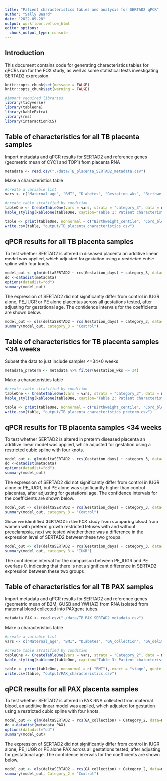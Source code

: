 ```yaml
---
title: "Patient characteristics tables and analysis for SERTAD2 qPCR"
author: "Sally Beard"
date: "2022-09-28"
output: workflowr::wflow_html
editor_options:
  chunk_output_type: console
---
```


## Introduction

This document contains code for generating characteristics tables for qPCRs run for the FOX study, as well as some statistical tests investigating SERTAD2 expression.

```r
knitr::opts_chunk$set(message = FALSE)
knitr::opts_chunk$set(warning = FALSE)
```

```r
#import required libraries
library(tidyverse)
library(tableone)
library(kableExtra)
library(rms)
library(interactionRCS)
```

## Table of characteristics for all TB placenta samples

Import metadata and qPCR results for SERTAD2 and reference genes (geometric mean of CYC1 and TOP1) from placenta RNA

```r
metadata <- read.csv("./data/TB_placenta_SERTAD2_metadata.csv")
```

Make a characteristics table

```r
#create a variable list
vars <- c("Maternal_age", "BMI", "Diabetes", "Gestation_wks", "Birthweight", "Centile", "Fetal_sex", "Systolic_BP", "Diastolic_BP", "Parity", "Smoking")

#create table stratified by condition
tableOne <- CreateTableOne(vars = vars, strata = "category_3", data = metadata, testNonNormal = kruskal.test)
kable_styling(kableone(tableOne, caption="Table 1: Patient characteristics for samples included in tissue bank placental qPCR across all gestations", nonnormal = c("Birthweight_centile", "Cord_blood_pH", "BMI"), varLabels = TRUE, dropEqual = TRUE))
```
```r
table <- print(tableOne, nonnormal = c("Birthweight_centile", "Cord_blood_pH", "BMI"), exact = "stage", quote = FALSE, noSpaces = TRUE)
write.csv(table, "output/TB_placenta_characteristics.csv")
```

## qPCR results for all TB placenta samples

To test whether SERTAD2 is altered in diseased placenta an additive linear model was applied, which adjusted for gestation using a restricted cubic spline with four knots.

```r
model_out <- glm(deltaSERTAD2 ~ rcs(Gestation_days) + category_3, data=metadata)
dd <-datadist(metadata)
options(datadist="dd")
summary(model_out)
```

The expression of SERTAD2 did not significantly differ from control in IUGR alone, PE_IUGR or PE alone placentas across all gestations tested, after adjusting for gestational age. The confidence intervals for the coefficients are shown below.

```r
model_out <- ols(deltaSERTAD2 ~ rcs(Gestation_days) + category_3, data=metadata)
summary(model_out, category_3 = "Control")
```

## Table of characteristics for TB placenta samples <34 weeks

Subset the data to just include samples <=34+0 weeks

```r
metadata_preterm <- metadata %>% filter(Gestation_wks <= 34)
```

Make a characteristics table

```r
#create table stratified by condition
tableOne <- CreateTableOne(vars = vars, strata = "category_3", data = metadata_preterm, testNonNormal = kruskal.test)
kable_styling(kableone(tableOne, caption="Table 2: Patient characteristics for samples included in tissue bank placental qPCR <=34+0 weeks", nonnormal = c("Birthweight_centile", "Cord_blood_pH", "BMI"), varLabels = TRUE, dropEqual = TRUE))
```
```r
table <- print(tableOne, nonnormal = c("Birthweight_centile", "Cord_blood_pH", "BMI"), exact = "stage", quote = FALSE, noSpaces = TRUE)
write.csv(table, "output/TB_placenta_characteristics_preterm.csv")
```

## qPCR results for TB placenta samples <34 weeks

To test whether SERTAD2 is altered in preterm diseased placenta an additive linear model was applied, which adjusted for gestation using a restricted cubic spline with four knots.

```r
model_out <- glm(deltaSERTAD2 ~ rcs(Gestation_days) + category_3, data=metadata_preterm)
dd <-datadist(metadata)
options(datadist="dd")
summary(model_out)
```

The expression of SERTAD2 did not significantly differ from control in IUGR alone or PE_IUGR, but PE alone was significantly higher than control placentas, after adjusting for gestational age. The confidence intervals for the coefficients are shown below.

```r
model_out <- ols(deltaSERTAD2 ~ rcs(Gestation_days) + category_3, data=metadata)
summary(model_out, category_3 = "Control")
```

Since we identified SERTAD2 in the FOX study from comparing blood from women with preterm growth restricted fetuses with and without preeclampsia, next we tested whether there was a difference in the expression level of SERTAD2 between these two groups.

```r
model_out <- ols(deltaSERTAD2 ~ rcs(Gestation_days) + category_3, data=metadata)
summary(model_out, category_3 = "IUGR")
```

The confidence interval for the comparison between PE_IUGR and PE overlaps 0, indicating that there is not a significant difference in SERTAD2 expression between these two groups.

## Table of characteristics for all TB PAX samples

Import metadata and qPCR results for SERTAD2 and reference genes (geometric mean of B2M, GUSB and YWHAZ) from RNA isolated from maternal blood collected into PAXgene tubes.

```r
metadata_PAX <- read.csv("./data/TB_PAX_SERTAD2_metadata.csv")
```

Make a characteristics table

```r
#create a variable list
vars <- c("Maternal_age", "BMI", "Diabetes", "GA_collection", "GA_delivery", "Birthweight", "Centile", "Fetal_sex", "Systolic_BP", "Diastolic_BP", "Parity", "Smoking")

#create table stratified by condition
tableOne <- CreateTableOne(vars = vars, strata = "Category_2", data = metadata_PAX, testNonNormal = kruskal.test)
kable_styling(kableone(tableOne, caption="Table 3: Patient characteristics for samples included in tissue bank PAX qPCR across all gestations", nonnormal = c( "BMI"), varLabels = TRUE, dropEqual = TRUE))
```
```r
table <- print(tableOne, nonnormal = c( "BMI"), exact = "stage", quote = FALSE, noSpaces = TRUE)
write.csv(table, "output/PAX_characteristics.csv")
```

## qPCR results for all PAX placenta samples

To test whether SERTAD2 is altered in PAX RNA collected from maternal blood, an additive linear model was applied, which adjusted for gestation using a restricted cubic spline with four knots.

```r
model_out <- glm(deltaSERTAD2 ~ rcs(GA_collection) + Category_2, data=metadata_PAX)
dd <-datadist(metadata_PAX)
options(datadist="dd")
summary(model_out)
```

The expression of SERTAD2 did not significantly differ from control in IUGR alone, PE_IUGR or PE alone PAX across all gestations tested, after adjusting for gestational age. The confidence intervals for the coefficients are shown below.

```r
model_out <- ols(deltaSERTAD2 ~ rcs(GA_collection) + Category_2, data=metadata_PAX)
summary(model_out, Category_2 = "Control")
```